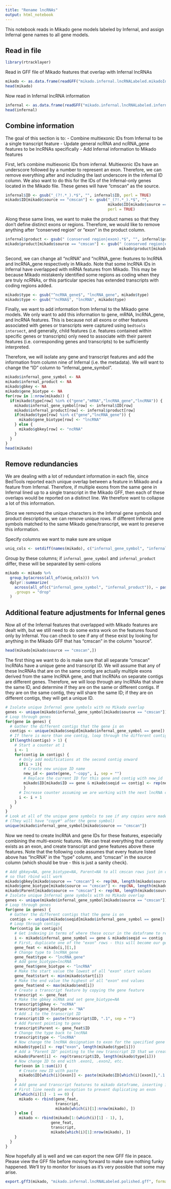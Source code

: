 ```yaml
---
title: "Rename lncRNAs"
output: html_notebook
---
```


This notebook reads in Mikado gene models labeled by Infernal, and assign Infernal gene names to all gene models.

## Read in file

```r
library(rtracklayer)
```

Read in GFF file of Mikado features that overlap with Infernal lncRNAs

```r
mikado <- as.data.frame(readGFF("mikado.infernal.lncRNALabeled.mikadoInfo.gff"))
head(mikado)
```

Now read in Infernal lncRNA information 

```r
infernal <- as.data.frame(readGFF("mikado.infernal.lncRNALabeled.infernalInfo.gff"))
head(infernal)
```

## Combine information

The goal of this section is to:
- Combine multiexonic IDs from Infernal to be a single transcript feature
- Update general ncRNA and ncRNA_gene features to be lncRNAs specifically
- Add Infernal information to Mikado features

First, let's combine multiexonic IDs from infernal. Multiexonic IDs have an underscore followed by a number to represent an exon. Therefore, we can remove everything after and including the last underscore in the infernal ID column. We also want to do this for the IDs of the Infernal-only genes located in the Mikado file. These genes will have "cmscan" as the source.

```r
infernal$ID <- gsub("_(?!.*_).*$", "", infernal$ID, perl = TRUE)
mikado$ID[mikado$source == "cmscan"] <- gsub("_(?!.*_).*$", "", 
                                             mikado$ID[mikado$source == "cmscan"], 
                                             perl = TRUE)
```

Along these same lines, we want to make the product names so that they don't define distinct exons or regions. Therefore, we would like to remove anything after "conserved region" or "exon" in the product column.

```r
infernal$product <- gsub(" (conserved region|exon).*$", "", infernal$product)
mikado$product[mikado$source == "cmscan"] <- gsub(" (conserved region|exon).*$", "", 
                                                  mikado$product[mikado$source == "cmscan"])
```

Second, we can change all "ncRNA" and "ncRNA_gene: features to lncRNA and lncRNA_gene respectively in Mikado. Note that some lncRNA IDs in Infernal have overlapped with mRNA features from Mikado. This may be because Mikado mistakenly identified some regions as coding when they are truly ncRNAs, or this particular species has extended transcripts with coding regions added.

```r
mikado$type <- gsub("^ncRNA_gene$", "lncRNA_gene", mikado$type)
mikado$type <- gsub("^ncRNA$", "lncRNA", mikado$type)
```

Finally, we want to add information from Infernal to the Mikado gene models. We only want to add this information to gene, mRNA, lncRNA_gene, and lncRNA features. This is because not all exons or other features associated with genes or transcripts were captured using `bedtools intersect`, and generally, child features (i.e. features contained within specific genes or transcripts) only need to associate with their parent features (i.e. corresponding genes and transcripts) to be sufficiently interpreted.

Therefore, we will isolate any gene and transcript features and add the information from column nine of Infernal (i.e. the metadata). We will want to change the "ID" column to "infernal_gene_symbol".

```r
mikado$infernal_gene_symbol <- NA
mikado$infernal_product <- NA
mikado$gbkey <- NA
mikado$gene_biotype <- NA
for(row in 1:nrow(mikado)) {
  if(mikado$type[row] %in% c("gene","mRNA","lncRNA_gene","lncRNA")) {
    mikado$infernal_gene_symbol[row] <- infernal$ID[row]
    mikado$infernal_product[row] <- infernal$product[row]
    if(mikado$type[row] %in% c("gene","lncRNA_gene")) {
      mikado$gene_biotype[row] <- "lncRNA"
    } else {
      mikado$gbkey[row] <- "ncRNA"
    }
  }
}
head(mikado)
```

## Remove redundancies

We are dealing with a lot of redundant information in each file, since BedTools reported each unique overlap between a feature in Mikado and a feature from Infernal. Therefore, if multiple exons from the same gene in Infernal lined up to a single transcript in the Mikado GFF, then each of these overlaps would be reported on a distinct line. We therefore want to collapse a lot of this information.

Since we removed the unique characters in the Infernal gene symbols and product descriptions, we can remove unique rows. If different Infernal gene symbols matched to the same Mikado gene/transcript, we want to preserve this information.

Specify columns we want to make sure are unique

```r
uniq_cols <- setdiff(names(mikado), c("infernal_gene_symbol", "infernal_product"))
```

Group by these columns; if `infernal_gene_symbol` and `infernal_product` differ, these will be separated by semi-colons

```r
mikado <- mikado %>%
  group_by(across(all_of(uniq_cols))) %>%
  dplyr::summarize(
    across(all_of(c("infernal_gene_symbol", "infernal_product")), ~ paste(unique(.), collapse = ";")),
    .groups = "drop"
  )
```


## Additional feature adjustments for Infernal genes

Now all of the Infernal features that overlapped with Mikado features are dealt with, but we still need to do some extra work on the features found only by Infernal. You can check to see if any of these exist by looking for anything in the Mikado GFF that has "cmscan" in the column "source". 

```r
head(mikado[mikado$source == "cmscan",])
```

The first thing we want to do is make sure that all separate "cmscan" lncRNAs have a unique gene and transcript ID. We will assume that any of these lncRNAs that are on the same contig are actually multiple exons derived from the same lncRNA gene, and that lncRNAs on separate contigs are different genes. Therefore, we will loop through any lncRNAs that share the same ID, and determine if they are on the same or different contigs. If they are on the same contig, they will share the same ID; if they are on different contigs, they will get a unique ID.

```r
# Isolate unique Infernal gene symbols with no Mikado overlap
genes <- unique(mikado$infernal_gene_symbol[mikado$source == "cmscan"])
# Loop through genes
for(gene in genes) {
  # Gather the different contigs that the gene is on
  contigs <- unique(mikado$seqid[mikado$infernal_gene_symbol == gene])
  # If there is more than one contig, loop through the different contigs
  if(length(contigs) > 1) {
    # Start a counter at 1
    i <- 1
    for(contig in contigs) {
      # Only add modifications at the second contig onward
      if(i > 1){
        # Create new unique ID name
        new_id <- paste(gene, "-copy", i, sep = "")
        # Replace the current ID for this gene and contig with new_id
        mikado$ID[mikado$ID == gene & mikado$seqid == contig] <- rep(new_id, length(mikado$ID[mikado$ID == gene & mikado$seqid == contig]))
        }
      # Increase counter assuming we are working with the next lncRNA copy
      i <- i + 1
    }
  }
}
# Look at all of the unique gene symbols to see if any copies were made
# (They will have "copy#" after the gene symbol)
unique(mikado$infernal_gene_symbol[mikado$source == "cmscan"])
```


Now we need to create lncRNA and gene IDs for these features, especially combining the multi-exonic features. We can treat everything that currently exists as an exon, and create transcript and gene features above these features. Note that the following code assumes that every feature listed above has "lncRNA" in the "type" column, and "cmscan" in the source column (which should be true - this is just a sanity check).

```r
# Add gbkey=NA, gene_biotype=NA, Parent=NA to all cmscan rows just in case there was no overlap with Mikado
# so that rbind will work
mikado$gbkey[mikado$source == "cmscan"] <- rep(NA, length(mikado$source == "cmscan"))
mikado$gene_biotype[mikado$source == "cmscan"] <- rep(NA, length(mikado$source == "cmscan"))
mikado$Parent[mikado$source == "cmscan"] <- rep(NA, length(mikado$source == "cmscan"))
# Isolate unique Infernal gene symbols with no Mikado overlap
genes <- unique(mikado$infernal_gene_symbol[mikado$source == "cmscan"])
# Loop through genes
for(gene in genes) {
  # Gather the different contigs that the gene is on
  contigs <- unique(mikado$seqid[mikado$infernal_gene_symbol == gene])
  # Loop through contigs
  for(contig in contigs){
    # Get indexing in terms of where these occur in the dataframe to reduce code
    i <- mikado$infernal_gene_symbol == gene & mikado$seqid == contig
    # First, duplicate one of the "exon" rows - this will become our gene feature
    gene_feat <- mikado[i,][1,]
    # Change type to lncRNA_gene
    gene_feat$type <- "lncRNA_gene"
    # Add gene_biotype=lncRNA
    gene_feat$gene_biotype <- "lncRNA"
    # Make the start value the lowest of all "exon" start values
    gene_feat$start <- min(mikado$start[i])
    # Make the end value the highest of all "exon" end values
    gene_feat$end <- max(mikado$end[i])
    # Create a transcript feature by copying the gene feature
    transcript <- gene_feat
    # Make the gbkey ncRNA and set gene_biotype=NA
    transcript$gbkey <- "ncRNA"
    transcript$gene_biotype <- "NA"
    # Add .1 to the transcript ID
    transcript$ID <- paste(transcript$ID, ".1", sep = "")
    # Add Parent pointing to gene
    transcript$Parent <- gene_feat$ID
    # Change the type back to lncRNA
    transcript$type <- "lncRNA"
    # Now change the lncRNA designation to exon for the specified gene symbol and contig in the loop
    mikado$type[i] <- rep("exon", length(mikado$type[i]))
    # Add a "Parent ID" pointing to the new transcript ID that we created
    mikado$Parent[i] <- rep(transcript$ID, length(mikado$type[i]))
    # Now change ID to end with .exon1, .exon2, etc.
    for(exon in 1:sum(i)) {
      # Create new ID with paste
      mikado$ID[which(i)[exon]] <- paste(mikado$ID[which(i)[exon]],".1.exon",exon, sep = "")
    }
    # Add gene and transcript features to mikado dataframe, inserting it just before the "exons"
    # First line needs an exception to prevent duplicating an exon
    if(which(i)[1] - 1 == 0) {
      mikado <- rbind(gene_feat,
                      transcript,
                      mikado[which(i)[1]:nrow(mikado), ])
    } else {
      mikado <- rbind(mikado[1:(which(i)[1] - 1), ],
                    gene_feat,
                    transcript,
                    mikado[which(i)[1]:nrow(mikado), ])
    }
  }
}
```

Now hopefully all is well and we can export the new GFF file in peace. Please view the GFF file before moving forward to make sure nothing funky happened. We'll try to monitor for issues as it's very possible that some may arise.

```r
export.gff3(mikado, "mikado.infernal.lncRNALabeled.polished.gff", format = "gff3")
```


